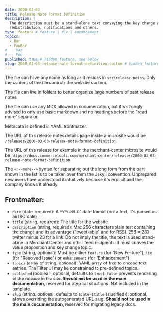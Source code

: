 ```yaml
---
date: 2000-03-03
title: Release Note Format Definition
description: |
  The description must be a stand-alone text conveying the key change and its advantages for external feed consumers,
  redistribution, notifications and others.
type: feature # feature | fix | enhancement
topics:
  - Bar
  - FooBar
#  - Baz
#  - Foo
published: true # hidden feature, see below
slug: 2000-03-03-release-note-format-definition-custom # hidden feature, see below
---
```


The file can have any name as long as it resides in `src/release-notes`. Only the content of the file controls the website content.

The file can live in folders to better organize large numbers of past release notes.

The file can use any MDX allowed in documentation, but it's strongly advised to only use basic markdown and no headings before the "read more" separator.

Metadata is defined in YAML frontmatter.

The URL of this release notes details page inside a microsite would be `/releases/2000-03-03-release-note-format-definition`.

The URL of this release for example in the merchant-center microsite would be `https://docs.commercetools.com/merchant-center/releases/2000-03-03-release-note-format-definition`

<!--more-->

The `<!--more-->` syntax for separating out the long form from the part shown in the list is to be taken over from the Jekyll convention. Unprepared new users have understood it intuitively because it's explicit and the company knows it already.

## Frontmatter:
 * `date` (date, required): A `YYYY-MM-DD` date format (not a text, it's parsed as an ISO date)
 * `title` (string, required): The title for the website
 * `description` (string, required): Max 256 characters plain text containing the change and its advantage ("tweet-able" and for RSS).
    256 = 280 twitter minus 23 for a link. Do not imply the title, this text is used stand-alone in Merchant Center and other feed recipients. It must convey the value proposition and key change topic.
 * `type` (string, optional): Must be either `feature` (for "New Feature"), `fix` (for "Resolved Issue") or `enhancement` (for "Enhancement")
 * `topics` (array of string, optional): YAML array of free to choose text entries. The Filter UI may be constrained to pre-defined topics.
 * `published` (boolean, optional, defaults to `true`): `false` prevents rendering of the release in the site. **Should not be used in the main documentation**, reserved for atypical situations. Not included in the template.
 * `slug` (string, optional, defaults to `$date-$title` (slugified)): optional, allows overriding the autogenerated URL slug. **Should not be used in the main documentation**, reserved for migrating legacy docs.
